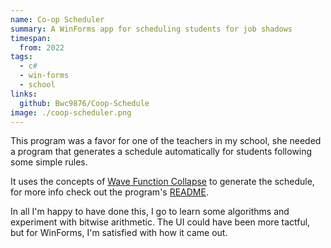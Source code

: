 ```yaml
---
name: Co-op Scheduler
summary: A WinForms app for scheduling students for job shadows
timespan:
  from: 2022
tags:
  - c#
  - win-forms
  - school
links:
  github: Bwc9876/Coop-Schedule
image: ./coop-scheduler.png
---
```



This program was a favor for one of the teachers in my school, she needed a
program that generates a schedule automatically for students
following some simple rules.

It uses the concepts of [Wave Function Collapse](https://en.wikipedia.org/wiki/Wave_function_collapse)
to generate the schedule, for more info check out the program's [README](https://github.com/Bwc9876/Coop-Schedule#readme).

In all I'm happy to have done this, I go to learn some algorithms and experiment
with bitwise arithmetic. The UI could have been more tactful, but for WinForms, I'm
satisfied with how it came out.
